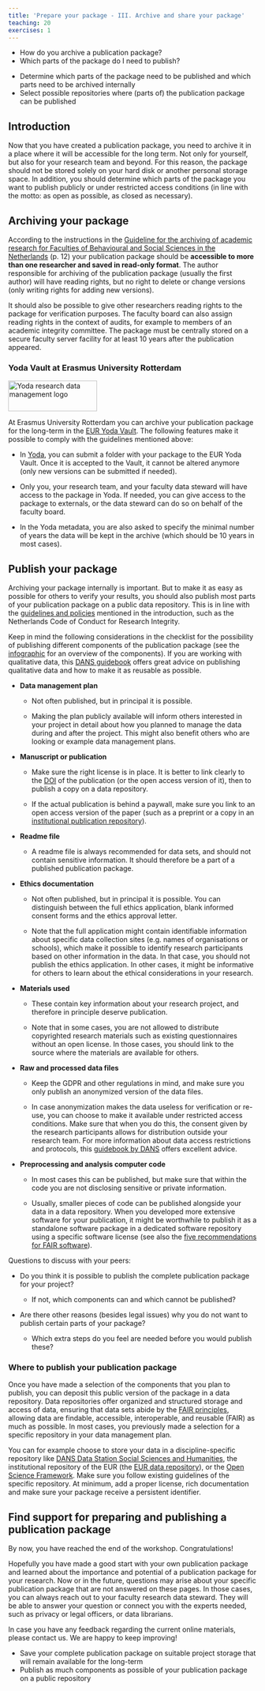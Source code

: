 ```yaml
---
title: 'Prepare your package - III. Archive and share your package'
teaching: 20
exercises: 1
---
```


::: questions
-   How do you archive a publication package?
-   Which parts of the package do I need to publish?
:::

::: objectives
-   Determine which parts of the package need to be published and which parts need to be archived internally
-   Select possible repositories where (parts of) the publication package can be published
:::

## Introduction

Now that you have created a publication package, you need to archive it in a place where it will be accessible for the long term. Not only for yourself, but also for your research team and beyond. For this reason, the package should not be stored solely on your hard disk or another personal storage space. In addition, you should determine which parts of the package you want to publish publicly or under restricted access conditions (in line with the motto: as open as possible, as closed as necessary).

## Archiving your package

According to the instructions in the [Guideline for the archiving of academic research for Faculties of Behavioural and Social Sciences in the Netherlands](https://doi.org/10.5281/zenodo.7583831){target="_blank"} (p. 12) your publication package should be **accessible to more than one researcher and saved in read-only format**. The author responsible for archiving of the publication package (usually the first author) will have reading rights, but no right to delete or change versions (only writing rights for adding new versions).

It should also be possible to give other researchers reading rights to the package for verification purposes. The faculty board can also assign reading rights in the context of audits, for example to members of an academic integrity committee. The package must be centrally stored on a secure faculty server facility for at least 10 years after the publication appeared.

::: callout
### Yoda Vault at Erasmus University Rotterdam

![](fig/yoda-logo.png){width="180" height="62" alt="Yoda research data management logo"}

At Erasmus University Rotterdam you can archive your publication package for the long-term in the [EUR Yoda Vault](https://www.eur.nl/en/research/research-services/research-data-management/surf-yoda/data-archiving){target="_blank"}. The following features make it possible to comply with the guidelines mentioned above:

-   In [Yoda](https://www.eur.nl/en/research/research-services/research-data-management/surf-yoda){target="_blank"}, you can submit a folder with your package to the EUR Yoda Vault. Once it is accepted to the Vault, it cannot be altered anymore (only new versions can be submitted if needed).

-   Only you, your research team, and your faculty data steward will have access to the package in Yoda. If needed, you can give access to the package to externals, or the data steward can do so on behalf of the faculty board.

-   In the Yoda metadata, you are also asked to specify the minimal number of years the data will be kept in the archive (which should be 10 years in most cases).
:::

## Publish your package

Archiving your package internally is important. But to make it as easy as possible for others to verify your results, you should also publish most parts of your publication package on a public data repository. This is in line with the [guidelines and policies](introduction.Rmd#guidelines-and-policies){target="_blank"} mentioned in the introduction, such as the Netherlands Code of Conduct for Research Integrity. 

Keep in mind the following considerations in the checklist for the possibility of publishing different components of the publication package (see the [infographic](https://doi.org/10.5281/zenodo.7575566){target="_blank"} for an overview of the components). If you are working with qualitative data, this [DANS guidebook](https://doi.org/10.5281/zenodo.8160880) offers great advice on publishing qualitative data and how to make it as reusable as possible.

::: checklist
-   **Data management plan**

    -   Not often published, but in principal it is possible.

    -   Making the plan publicly available will inform others interested in your project in detail about how you planned to manage the data during and after the project. This might also benefit others who are looking or example data management plans.

-   **Manuscript or publication**

    -   Make sure the right license is in place. It is better to link clearly to the [DOI](https://en.wikipedia.org/wiki/Digital_object_identifier){target="_blank"} of the publication (or the open access version of it), then to publish a copy on a data repository.

    -   If the actual publication is behind a paywall, make sure you link to an open access version of the paper (such as a preprint or a copy in an [institutional publication repository](https://www.eur.nl/en/library/research-support/open-access/open-access-eur/open-access-regulation){target="_blank"}).

-   **Readme file**

    -   A readme file is always recommended for data sets, and should not contain sensitive information. It should therefore be a part of a published publication package.

-   **Ethics documentation**

    -   Not often published, but in principal it is possible. You can distinguish between the full ethics application, blank informed consent forms and the ethics approval letter.

    -   Note that the full application might contain identifiable information about specific data collection sites (e.g. names of organisations or schools), which make it possible to identify research participants based on other information in the data. In that case, you should not publish the ethics application. In other cases, it might be informative for others to learn about the ethical considerations in your research.

-   **Materials used**

    -   These contain key information about your research project, and therefore in principle deserve publication.

    -   Note that in some cases, you are not allowed to distribute copyrighted research materials such as existing questionnaires without an open license. In those cases, you should link to the source where the materials are available for others.

-   **Raw and processed data files**

    -   Keep the GDPR and other regulations in mind, and make sure you only publish an anonymized version of the data files.

    -   In case anonymization makes the data useless for verification or re-use, you can choose to make it available under restricted access conditions. Make sure that when you do this, the consent given by the research participants allows for distribution outside your research team. For more information about data access restrictions and protocols, this [guidebook by DANS](https://doi.org/10.5281/zenodo.10887484){target="_blank"} offers excellent advice.

-   **Preprocessing and analysis computer code**

    -   In most cases this can be published, but make sure that within the code you are not disclosing sensitive or private information.

    -   Usually, smaller pieces of code can be published alongside your data in a data repository. When you developed more extensive software for your publication, it might be worthwhile to publish it as a standalone software package in a dedicated software repository using a specific software license (see also the [five recommendations for FAIR software](https://www.fair-software.eu/)).

:::

::: discussion
Questions to discuss with your peers:

-   Do you think it is possible to publish the complete publication package for your project?

    -   If not, which components can and which cannot be published?

-   Are there other reasons (besides legal issues) why you do not want to publish certain parts of your package?

    -   Which extra steps do you feel are needed before you would publish these?

:::

### Where to publish your publication package

Once you have made a selection of the components that you plan to publish, you can deposit this public version of the package in a data repository. Data repositories offer organized and structured storage and access of data, ensuring that data sets abide by the [FAIR principles](https://www.go-fair.org/fair-principles/){target="_blank"}, allowing data are findable, accessible, interoperable, and reusable (FAIR) as much as possible. In most cases, you previously made a selection for a specific repository in your data management plan.

You can for example choose to store your data in a discipline-specific repository like [DANS Data Station Social Sciences and Humanities](https://dans.knaw.nl/en/data-stations/social-sciences-and-humanities/){target="_blank"}, the institutional repository of the EUR (the [EUR data repository](https://www.eur.nl/en/library/research-support/eur-data-repository){target="_blank"}), or the [Open Science Framework](https://osf.io/institutions/eur/). Make sure you follow existing guidelines of the specific repository. At minimum, add a proper license, rich documentation and make sure your package receive a persistent identifier.

## Find support for preparing and publishing a publication package

By now, you have reached the end of the workshop. Congratulations!

Hopefully you have made a good start with your own publication package and learned about the importance and potential of a publication package for your research. Now or in the future, questions may arise about your specific publication package that are not answered on these pages. In those cases, you can always reach out to your faculty research data steward. They will be able to answer your question or connect you with the experts needed, such as privacy or legal officers, or data librarians.

In case you have any feedback regarding the current online materials, please contact us. We are happy to keep improving!

::: keypoints
-   Save your complete publication package on suitable project storage that will remain available for the long-term
-   Publish as much components as possible of your publication package on a public repository
:::
